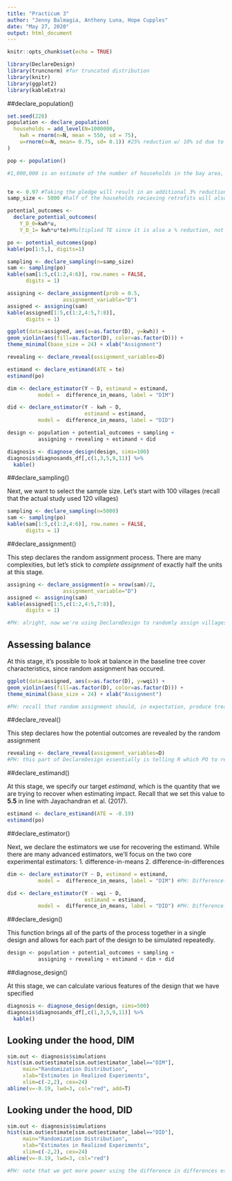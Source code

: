 ```yaml
---
title: "Practicum 3"
author: "Jenny Balmagia, Anthony Luna, Hope Cupples"
date: "May 27, 2020"
output: html_document
---
```



```r
knitr::opts_chunk$set(echo = TRUE)

library(DeclareDesign)
library(truncnorm) #for truncated distribution
library(knitr)
library(ggplot2)
library(kableExtra)
```

##declare_population()

```r
set.seed(228)
population <- declare_population(
  households = add_level(N=1000000,
    kwh = rnorm(n=N, mean = 550, sd = 75),
    u=rnorm(n=N, mean= 0.75, sd= 0.1)) #25% reduction w/ 10% sd due to retrofit 
)

pop <- population()

#1,000,000 is an estimate of the number of households in the bay area, kwh is a distribution of household energy usage per month (Kwh) and u is the estimated percent change in energy usage from baseline due to retrofits - not including the pledge, which is the treatment. 


te <- 0.97 #Taking the pledge will result in an additional 3% reduction in energy usage per month
samp_size <- 5000 #half of the households recieving retrofits will also be asked to take the pledge

potential_outcomes <- 
  declare_potential_outcomes(
    Y_D_0=kwh*u,
    Y_D_1= kwh*u*te)#Multiplied TE since it is also a % reduction, not a fixed number of KwH

po <- potential_outcomes(pop)
kable(po[1:5,], digits=1)

sampling <- declare_sampling(n=samp_size)
sam <- sampling(po)
kable(sam[1:5,c(1:2,4:6)], row.names = FALSE,
      digits = 1)

assigning <- declare_assignment(prob = 0.5,
                  assignment_variable="D")
assigned <- assigning(sam)
kable(assigned[1:5,c(1:2,4:5,7:8)], 
      digits = 1)

ggplot(data=assigned, aes(x=as.factor(D), y=kwh)) +
geom_violin(aes(fill=as.factor(D), color=as.factor(D))) +
theme_minimal(base_size = 24) + xlab("Assignment")

revealing <- declare_reveal(assignment_variables=D)

estimand <- declare_estimand(ATE = te)
estimand(po)

dim <- declare_estimator(Y ~ D, estimand = estimand,  
          model =  difference_in_means, label = "DIM")

did <- declare_estimator(Y - kwh ~ D, 
                         estimand = estimand,  
          model =  difference_in_means, label = "DID")

design <- population + potential_outcomes + sampling +
          assigning + revealing + estimand + did

diagnosis <- diagnose_design(design, sims=100)
diagnosis$diagnosands_df[,c(1,3,5,9,11)] %>%
  kable()
```



##declare_sampling()

Next, we want to select the sample size. Let's start with 100 villages (recall that the actual study used 120 villages)

```r
sampling <- declare_sampling(n=5000)
sam <- sampling(po)
kable(sam[1:5,c(1:2,4:6)], row.names = FALSE,
      digits = 1)
```

##declare_assignment()

This step declares the random assignment process. There are many complexities, but let's stick to *complete assignment* of exactly half the units at this stage.

```r
assigning <- declare_assignment(m = nrow(sam)/2,
                  assignment_variable="D")
assigned <- assigning(sam)
kable(assigned[1:5,c(1:2,4:5,7:8)], 
      digits = 1)

#PH: alright, now we're using DeclareDesign to randomly assign villages to treatment and control with a probability of 0.5. The variable 'm' denotes the number of units that declare_assignment() should place in each treatment condition, which we are asking to be equal to half of the sample per treatment condition (nrow(sam)/2).

```


## Assessing balance

At this stage, it's possible to look at balance in the baseline tree cover characteristics, since random assignment has occured.

```r
ggplot(data=assigned, aes(x=as.factor(D), y=wqi)) +
geom_violin(aes(fill=as.factor(D), color=as.factor(D))) +
theme_minimal(base_size = 24) + xlab("Assignment")

#PH: recall that random assignment should, in expectation, produce treatment and control groups that are statistically-identical on all observed and unobserved features.
```

##declare_reveal()

This step declares how the potential outcomes are revealed by the random assignment

```r
revealing <- declare_reveal(assignment_variables=D)
#PH: this part of DeclareDesign essentially is telling R which PO to reveal for each unit as a function of its treatment assignment. Recall that we calculated the full schedule of potential outcomes for each unit above.
```

##declare_estimand()

At this stage, we specify our target *estimand*, which is the quantity that we are trying to recover when estimating impact. Recall that we set this value to **5.5** in line with Jayachandran et al. (2017).

```r
estimand <- declare_estimand(ATE = -0.19)
estimand(po)
```


##declare_estimator()

Next, we declare the estimators we use for recovering the estimand. While there are many advanced estimators, we'll focus on the two core experimental estimators:
1. difference-in-means
2. difference-in-differences

```r
dim <- declare_estimator(Y ~ D, estimand = estimand,  
          model =  difference_in_means, label = "DIM") #PH: Difference-in-means (Mean of treatment group - mean of control group)

did <- declare_estimator(Y - wqi ~ D, 
                         estimand = estimand,  
          model =  difference_in_means, label = "DID") #PH: Difference-in-differences ([Mean of treatment group @ endline - Mean of treatment group @ baseline] - [Mean of control group @ endline - mean of control group @ baseline])
```


##declare_design()

This function brings all of the parts of the process together in a single design and allows for each part of the design to be simulated repeatedly.

```r
design <- population + potential_outcomes + sampling +
          assigning + revealing + estimand + dim + did
```


##diagnose_design()

At this stage, we can calculate various features of the design that we have specified

```r
diagnosis <- diagnose_design(design, sims=500)
diagnosis$diagnosands_df[,c(1,3,5,9,11)] %>%
  kable()
```


## Looking under the hood, DIM

```r
sim.out <- diagnosis$simulations
hist(sim.out$estimate[sim.out$estimator_label=="DIM"],
     main="Randomization Distribution",
     xlab="Estimates in Realized Experiments",
     xlim=c(-2,2), cex=24)
abline(v=-0.19, lwd=3, col="red", add=T)
```

## Looking under the hood, DID

```r
sim.out <- diagnosis$simulations
hist(sim.out$estimate[sim.out$estimator_label=="DID"],
     main="Randomization Distribution",
     xlab="Estimates in Realized Experiments",
     xlim=c(-2,2), cex=24)
abline(v=-0.19, lwd=3, col="red")

#PH: note that we get more power using the difference in differences estimation. This is because diff-in-diff increases the precision of our estimate of the ATE.
```

